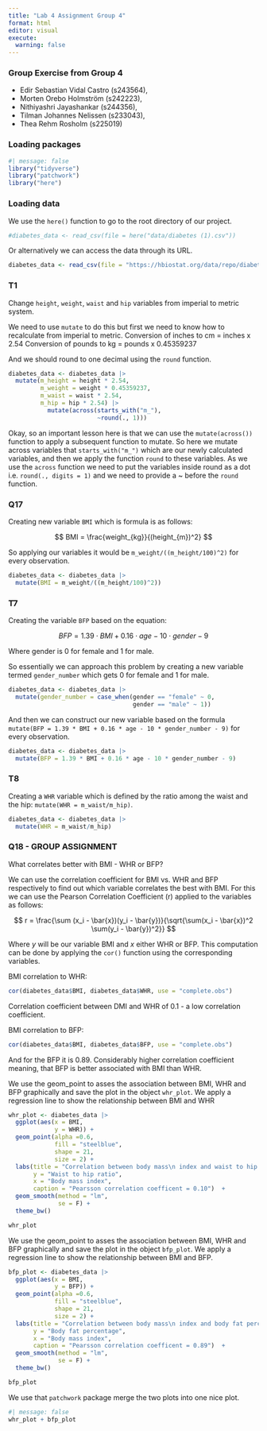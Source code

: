 ```yaml
---
title: "Lab 4 Assignment Group 4"
format: html
editor: visual
execute: 
  warning: false
---
```


### Group Exercise from Group 4

-   Edir Sebastian Vidal Castro (s243564),
-   Morten Orebo Holmström (s242223),
-   Nithiyashri Jayashankar (s244356),
-   Tilman Johannes Nelissen (s233043),
-   Thea Rehm Rosholm (s225019)

### Loading packages

```r
#| message: false
library("tidyverse")
library("patchwork")
library("here")
```

### Loading data

We use the `here()` function to go to the root directory of our project.

```r
#diabetes_data <- read_csv(file = here("data/diabetes (1).csv"))
```

Or alternatively we can access the data through its URL.

```r
diabetes_data <- read_csv(file = "https://hbiostat.org/data/repo/diabetes.csv")
```

### T1

Change `height`, `weight`, `waist` and `hip` variables from imperial to metric system.

We need to use `mutate` to do this but first we need to know how to recalculate from imperial to metric. Conversion of inches to cm = inches x 2.54 Conversion of pounds to kg = pounds x 0.45359237

And we should round to one decimal using the `round` function.

```r
diabetes_data <- diabetes_data |> 
  mutate(m_height = height * 2.54,
         m_weight = weight * 0.45359237,
         m_waist = waist * 2.54,
         m_hip = hip * 2.54) |> 
           mutate(across(starts_with("m_"), 
                         ~round(., 1)))
```

Okay, so an important lesson here is that we can use the `mutate(across())` function to apply a subsequent function to mutate. So here we mutate across variables that `starts_with("m_")` which are our newly calculated variables, and then we apply the function `round` to these variables. As we use the `across` function we need to put the variables inside round as a dot i.e. `round(., digits = 1)` and we need to provide a \~ before the `round` function.

### Q17

Creating new variable `BMI` which is formula is as follows:

$$
BMI = \frac{weight_{kg}}{(height_{m})^2}
$$

So applying our variables it would be `m_weight/((m_height/100)^2)` for every observation.

```r
diabetes_data <- diabetes_data |> 
  mutate(BMI = m_weight/((m_height/100)^2))
```

### T7

Creating the variable `BFP` based on the equation:

$$
BFP = 1.39 \cdot BMI + 0.16 \cdot age - 10 \cdot gender - 9
$$

Where gender is 0 for female and 1 for male.

So essentially we can approach this problem by creating a new variable termed `gender_number` which gets 0 for female and 1 for male.

```r
diabetes_data <- diabetes_data |> 
  mutate(gender_number = case_when(gender == "female" ~ 0, 
                                   gender == "male" ~ 1))
```

And then we can construct our new variable based on the formula `mutate(BFP = 1.39 * BMI + 0.16 * age - 10 * gender_number - 9)` for every observation.

```r
diabetes_data <- diabetes_data |> 
  mutate(BFP = 1.39 * BMI + 0.16 * age - 10 * gender_number - 9)
```

### T8

Creating a `WHR` variable which is defined by the ratio among the waist and the hip: `mutate(WHR = m_waist/m_hip)`.

```r
diabetes_data <- diabetes_data |> 
  mutate(WHR = m_waist/m_hip)
```

### Q18 - GROUP ASSIGNMENT

What correlates better with BMI - WHR or BFP?

We can use the correlation coefficient for BMI vs. WHR and BFP respectively to find out which variable correlates the best with BMI. For this we can use the Pearson Correlation Coefficient (r) applied to the variables as follows:

$$
r = \frac{\sum (x_i - \bar{x})(y_i - \bar{y})}{\sqrt{\sum(x_i - \bar{x})^2 \sum(y_i - \bar{y})^2}}
$$

Where $y$ will be our variable BMI and $x$ either WHR or BFP. This computation can be done by applying the `cor()` function using the corresponding variables.

BMI correlation to WHR:

```r
cor(diabetes_data$BMI, diabetes_data$WHR, use = "complete.obs")
```

Correlation coefficient between DMI and WHR of 0.1 - a low correlation coefficient.

BMI correlation to BFP:

```r
cor(diabetes_data$BMI, diabetes_data$BFP, use = "complete.obs")
```

And for the BFP it is 0.89. Considerably higher correlation coefficient meaning, that BFP is better associated with BMI than WHR.

We use the geom_point to asses the association between BMI, WHR and BFP graphically and save the plot in the object `whr_plot`. We apply a regression line to show the relationship between BMI and WHR

```r
whr_plot <- diabetes_data |> 
  ggplot(aes(x = BMI, 
             y = WHR)) + 
  geom_point(alpha =0.6,
             fill = "steelblue", 
             shape = 21, 
             size = 2) +
  labs(title = "Correlation between body mass\n index and waist to hip ratio", 
       y = "Waist to hip ratio", 
       x = "Body mass index",
       caption = "Pearsson correlation coefficent = 0.10")  + 
  geom_smooth(method = "lm",
              se = F) + 
  theme_bw()

whr_plot
```

We use the geom_point to asses the association between BMI, WHR and BFP graphically and save the plot in the object `bfp_plot`. We apply a regression line to show the relationship between BMI and BFP.

```r
bfp_plot <- diabetes_data |> 
  ggplot(aes(x = BMI, 
             y = BFP)) + 
  geom_point(alpha =0.6,
             fill = "steelblue", 
             shape = 21, 
             size = 2) +
  labs(title = "Correlation between body mass\n index and body fat percentage", 
       y = "Body fat percentage", 
       x = "Body mass index", 
       caption = "Pearsson correlation coefficent = 0.89")  + 
  geom_smooth(method = "lm",
              se = F) + 
  theme_bw()

bfp_plot
```

We use that `patchwork` package merge the two plots into one nice plot.

```r
#| message: false 
whr_plot + bfp_plot
```

